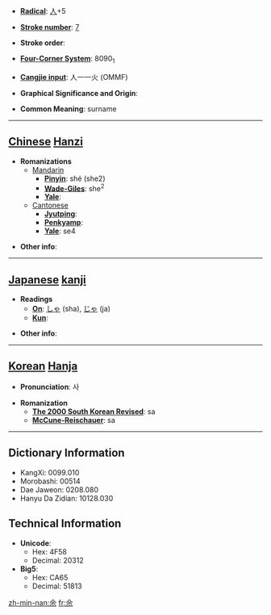 * '''[[Wiktionary:Chinese radical index| Radical]]''': [[Wiktionary:Chinese radical index 人|人]]+5

* '''[[Wiktionary:Chinese total strokes index|Stroke number]]''': [[Wiktionary:Chinese total strokes index 7|7]]

* '''Stroke order''': 

* '''[[Wiktionary:Chinese four corner index|Four-Corner System]]''': 8090<sub>1</sub>

* '''[[Wiktionary:Chinese Cangjie index|Cangjie input]]''': 人一一火 (OMMF)

* '''Graphical Significance and Origin''': 

* '''Common Meaning''': surname

----

== [[Chinese]] [[Hanzi]] ==

* '''Romanizations'''
** [[Mandarin]]
*** '''[[Pinyin]]''': shé (she2)
*** '''[[Wade-Giles]]''': she<sup>2</sup>
*** '''[[Yale]]''': 
**[[Cantonese]]
***'''[[Jyutping]]''':
***'''[[Penkyamp]]''': 
***'''[[Yale]]''': se4

* '''Other info''': 

----

== [[Japanese]] [[kanji]] ==

* '''Readings'''
** '''[[On]]''': [[しゃ]] (sha), [[じゃ]] (ja)
** '''[[Kun]]''': 

* '''Other info''':  

----

== [[Korean]] [[Hanja]] ==

* '''Pronunciation''': 사

* '''Romanization'''
** '''[[The 2000 South Korean Revised Romanization|The 2000 South Korean Revised]]''': sa
** '''[[McCune-Reischauer]]''': sa

----

== Dictionary Information ==

* KangXi: 0099.010
* Morobashi: 00514
* Dae Jaweon: 0208.080
* Hanyu Da Zidian: 10128.030

== Technical Information ==

* '''Unicode''':
** Hex: 4F58
** Decimal: 20312
* '''Big5''':
** Hex: CA65
** Decimal: 51813

[[zh-min-nan:佘]]
[[fr:佘]]